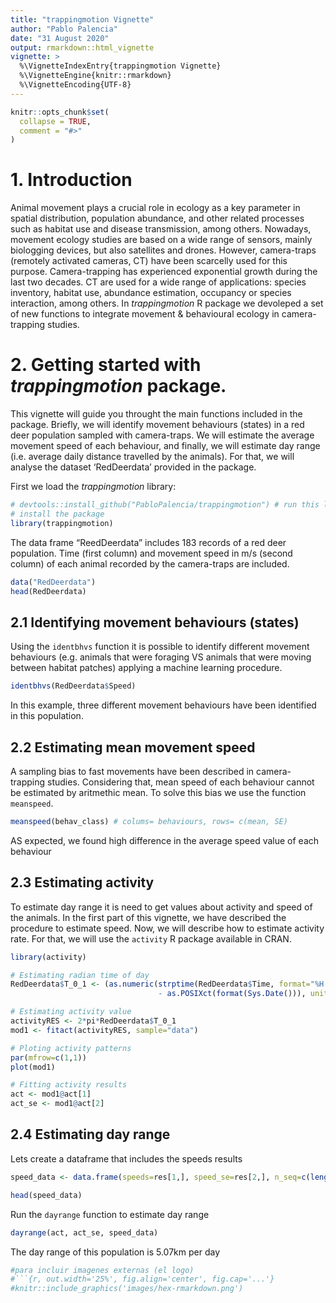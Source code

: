 ```yaml
---
title: "trappingmotion Vignette"
author: "Pablo Palencia"
date: "31 August 2020"
output: rmarkdown::html_vignette
vignette: >
  %\VignetteIndexEntry{trappingmotion Vignette}
  %\VignetteEngine{knitr::rmarkdown}
  %\VignetteEncoding{UTF-8}
---
```


```r
knitr::opts_chunk$set(
  collapse = TRUE,
  comment = "#>"
)
```

# 1. Introduction
Animal movement plays a crucial role in ecology as a key parameter in spatial distribution, population abundance, and other related processes such as habitat use and disease transmission, among others. Nowadays, movement ecology studies are based on a wide range of sensors, mainly biologging devices, but also satellites and drones. However, camera-traps (remotely activated cameras, CT) have been scarcelly used for this purpose. Camera-trapping has experienced exponential growth during the last two decades. CT are used for a wide range of applications: species inventory, habitat use, abundance estimation, occupancy or species interaction, among others. In *trappingmotion* R package we devoleped a set of new functions to integrate movement & behavioural ecology in camera-trapping studies.

# 2. Getting started with *trappingmotion* package.
This vignette will guide you throught the main functions included in the package. Briefly, we will identify movement behaviours (states) in a red deer population sampled with camera-traps. We will estimate the average movement speed of each behaviour, and finally, we will estimate day range (i.e. average daily distance travelled by the animals). For that, we will analyse the dataset 'RedDeerdata' provided in the package.


First we load the *trappingmotion* library:
```r

# devtools::install_github("PabloPalencia/trappingmotion") # run this line once to 
# install the package
library(trappingmotion)
```

The data frame "ReedDeerdata" includes 183 records of a red deer population. Time (first column) and movement speed in m/s (second column) of each animal recorded by the camera-traps are included.

```r
data("RedDeerdata")
head(RedDeerdata)
```


## 2.1 Identifying movement behaviours (states)

Using the `identbhvs` function it is possible to identify different movement behaviours (e.g. animals that were foraging VS animals that were moving between habitat patches) applying a machine learning procedure.

```r
identbhvs(RedDeerdata$Speed)
```

In this example, three different movement behaviours have been identified in this population.

## 2.2 Estimating mean movement speed
A sampling bias to fast movements have been described in camera-trapping studies. Considering that, mean speed of each behaviour cannot be estimated by aritmethic mean. To solve this bias we use the function `meanspeed`.

```r
meanspeed(behav_class) # colums= behaviours, rows= c(mean, SE)
```

AS expected, we found high difference in the average speed value of each behaviour

## 2.3 Estimating activity
To estimate day range it is need to get values about activity and speed of the animals. In the first part of this vignette, we have described the procedure to estimate speed. Now, we will describe how to estimate activity rate. For that, we will use the `activity` R package available in CRAN.

```r
library(activity)

# Estimating radian time of day
RedDeerdata$T_0_1 <- (as.numeric(strptime(RedDeerdata$Time, format="%H:%M:%S") 
                                 - as.POSIXct(format(Sys.Date())), units="secs")/86400)

# Estimating activity value
activityRES <- 2*pi*RedDeerdata$T_0_1
mod1 <- fitact(activityRES, sample="data") 

# Ploting activity patterns
par(mfrow=c(1,1))
plot(mod1)

# Fitting activity results
act <- mod1@act[1]
act_se <- mod1@act[2]

```


## 2.4 Estimating day range
Lets create a dataframe that includes the speeds results

```r
speed_data <- data.frame(speeds=res[1,], speed_se=res[2,], n_seq=c(length(which(behav_class$behaviour == "1" )), length(which(behav_class$behaviour == "2" )), length(which(behav_class$behaviour == "3" ))))

```

```r
head(speed_data)
```
Run the `dayrange` function to estimate day range 

```r
dayrange(act, act_se, speed_data)
```

The day range of this population is 5.07km per day

```r
#para incluir imagenes externas (el logo)
#```{r, out.width='25%', fig.align='center', fig.cap='...'}
#knitr::include_graphics('images/hex-rmarkdown.png')
```
